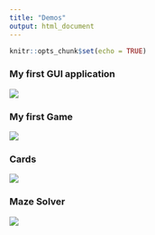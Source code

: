 ```yaml
---
title: "Demos"
output: html_document
---
```


```r
knitr::opts_chunk$set(echo = TRUE)
```

### My first GUI application
![](https://i.imgur.com/GbMcitw.gif)

### My first Game
![](https://i.imgur.com/xzBCy9c.gif)

### Cards
![](https://i.imgur.com/Pz8SvFN.gif)

### Maze Solver
![](https://i.imgur.com/aar0bbw.gif)

